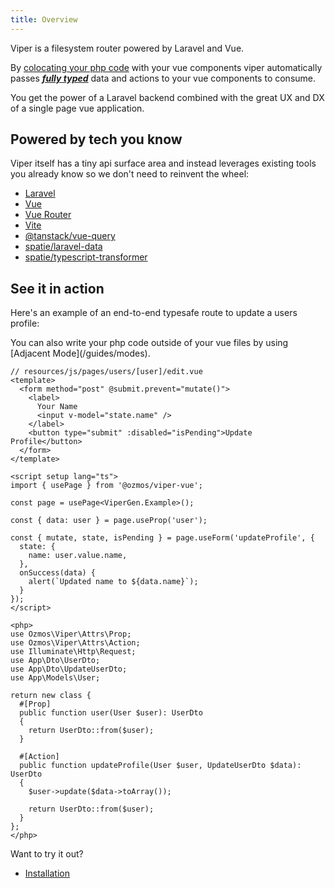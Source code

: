 ```yaml
---
title: Overview
---
```


Viper is a filesystem router powered by Laravel and Vue.

By [colocating your php code](/guides/modes) with your vue components viper automatically passes [***fully typed***](/guides/typescript) data and actions to your vue components to consume.

You get the power of a Laravel backend combined with the great UX and DX of a single page vue application.

## Powered by tech you know

Viper itself has a tiny api surface area and instead leverages existing tools you already know so we don't need to reinvent the wheel:

- [Laravel](https://laravel.com)
- [Vue](https://vuejs.org)
- [Vue Router](https://router.vuejs.org)
- [Vite](https://vitejs.dev)
- [@tanstack/vue-query](https://tanstack.com/query/latest)
- [spatie/laravel-data](https://spatie.be/docs/laravel-data/v4/introduction)
- [spatie/typescript-transformer](https://spatie.be/docs/typescript-transformer/v2/introduction)

## See it in action

Here's an example of an end-to-end typesafe route to update a users profile:

<Aside type="tip">
You can also write your php code outside of your vue files by using [Adjacent Mode](/guides/modes).
</Aside>

```vue
// resources/js/pages/users/[user]/edit.vue
<template>
  <form method="post" @submit.prevent="mutate()">
    <label>
      Your Name
      <input v-model="state.name" />
    </label>
    <button type="submit" :disabled="isPending">Update Profile</button>
  </form>
</template>

<script setup lang="ts">
import { usePage } from '@ozmos/viper-vue';

const page = usePage<ViperGen.Example>();

const { data: user } = page.useProp('user');

const { mutate, state, isPending } = page.useForm('updateProfile', {
  state: {
    name: user.value.name,
  },
  onSuccess(data) {
    alert(`Updated name to ${data.name}`);
  }
});
</script>

<php>
use Ozmos\Viper\Attrs\Prop;
use Ozmos\Viper\Attrs\Action;
use Illuminate\Http\Request;
use App\Dto\UserDto;
use App\Dto\UpdateUserDto;
use App\Models\User;

return new class {
  #[Prop]
  public function user(User $user): UserDto
  {
    return UserDto::from($user);
  }

  #[Action]
  public function updateProfile(User $user, UpdateUserDto $data): UserDto
  {
    $user->update($data->toArray());

    return UserDto::from($user);
  }
};
</php>
```

Want to try it out?

- [Installation](./installation)
